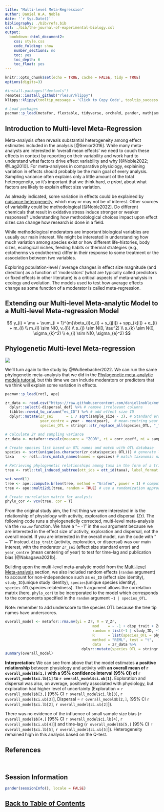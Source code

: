 ```yaml
---
title: "Multi-level Meta-Regression"
author: Daniel W.A. Noble 
date: '`r Sys.Date()`'
bibliography: ./bib/refs.bib
csl: ./bib/the-journal-of-experimental-biology.csl
output:
  bookdown::html_document2:
    css: style.css
    code_folding: show
    number_sections: no
    toc: yes
    toc_depth: 6
    toc_float: yes
---
```


```r
knitr::opts_chunk$set(echo = TRUE, cache = FALSE, tidy = TRUE)
options(digits=3)
```

```r
#install.packages("devtools")
remotes::install_github("rlesur/klippy")
klippy::klippy(tooltip_message = 'Click to Copy Code', tooltip_success = 'Done', position = 'right', color = "red")

# Load packages
pacman::p_load(metafor, flextable, tidyverse, orchaRd, pander, mathjaxr, equatags, vembedr, magick)

```

## Introduction to Multi-level Meta-Regression

Meta-analysis often reveals substantial heterogeneity among effect estimates included in the analysis [@Senior2016]. While many meta-analysts are interested in 'overall mean effects' we need to couch these effects in context by reporting on their variability and work hard to understand what factors drive effect variability and why [@Noble2022; @Lag2010]. For meta-analyses in comparative physiology, explaining variation in effects should probably be the main goal of every analysis. Sampling variance often explains only a little amount of the total heterogeneity, so it's important that we think hard, *a priori*, about what factors are likely to explain effect size variation. 

As already indicated, some variation in effects could be explained by [nuisance heterogeneity](https://daniel1noble.github.io/meta-workshop/nuis-het), which may or may not be of interest. Other sources of variability could be methodological [@Noble2022]. Do different chemicals that result in oxidative stress induce stronger or weaker responses? Understanding how methodological choices impact upon effect sizes can change how research is done in a field. 

While methodological moderators are important biological variables are usually our main interest. We might be interested in understanding how much variation among species exist or how different life-histories, body sizes, ecological niches, feeding habits or thermal strategies (e.g., ectotherms vs endotherms) differ in their response to some treatment or the association between two variables. 

Exploring population-level / average changes in effect size magnitude (and direction) as a function of 'moderators' (what are typically called predictors or fixed effects in other literature) is a critical aspects of meta-analysis in ecology and evolution. The models used to test how average effects change as some function of a moderator is called meta-regression. 

## Extending our Multi-level Meta-analytic Model to a Multi-level Meta-regression Model


$$
y_{i} = \mu + \sum_{i = 1}^{m}\beta_{i}x_{i} +  s_{j[i]} + spp_{k[i]} + e_{i} + m_{i} \\
m_{i} \sim N(0, v_{i}) \\
s_{j} \sim N(0, \tau^2) \\
s_{k} \sim N(0, \sigma_{k}^2) \\
e_{i} \sim N(0, \sigma_{e}^2)
$$

## Phylogenetic Multi-level Meta-regression

![](./figs/WuSeebacher.png)

We'll turn again to the study by @WuSeebacher2022.  We can run the same phylogenetic meta-analysis that we did in the [Phylogenetic meta-analytic models tutorial](https://daniel1noble.github.io/meta-workshop/phylo), but this time we can include moderators or predictors that we think will explain some variation in effects. 



```r
pacman::p_load(rotl, ape)

zr_data <- read.csv("https://raw.githubusercontent.com/daniel1noble/meta-workshop/gh-pages/data/ind_disp_raw_data.csv") %>%
  dplyr::select(-dispersal_def) %>% # remove irrelevant columns
  tibble::rowid_to_column("es_ID") %>% # add effect size ID
  dplyr::mutate(Zr_sei      = 1 / sqrt(sample_size - 3), # Standard error (SE)
                year_centre = year - mean(year),  # mean-centring year of publication
                species_OTL = stringr::str_replace_all(species_OTL, "_", " ")) # remove underscore for some species with missing underscore. Some inconsistency when curating the database.

# Calculate Zr and sampling variance
zr_data <- metafor::escalc(measure = "ZCOR", ri = corr_coeff, ni = sample_size, data = zr_data, var.names = c("Zr", "V_Zr"))

# Create species list based on OTL names and match with OTL database
species <- sort(unique(as.character(zr_data$species_OTL))) # generate list of species (as character format)
taxa    <- rotl::tnrs_match_names(names = species) # match taxonomic names to the OTL

# Retrieving phylogenetic relationships among taxa in the form of a trimmed sub-tree
tree <- rotl::tol_induced_subtree(ott_ids = ott_id(taxa), label_format = "name")

set.seed(1) 
tree <- ape::compute.brlen(tree, method = "Grafen", power = 1) # compute branch lengths
tree <- ape::multi2di(tree, random = TRUE) # use a randomization approach to deal with polytomies

# Create correlation matrix for analysis
phylo_cor <- vcv(tree, cor = T)
```

From the original study aim, the first thing we were interested in is the relationship of physiology with activity, exploration and dispersal (Zr). The following code runs a phylogeneticlly corrected, multi-level meta-analysis via the `rma.mv` function. We have a “~ -1” in the `mod` argument because we are interested in the effect size of activity, exploration and dispersal, not the overall model. If you are interested in the overall model, run the code with ” ~ 1” instead. `disp_trait` (activity, exploration, or dispersal) was our main interest, with the moderator `Zr_sei` (effect size standard error) and `year_centre` (mean centering of year) to test for time-lag and publication bias [@Nakagawa2021b].

Building upon the multi-level meta-analytic model from the [Multi-level Meta-analysis](https://daniel1noble.github.io/meta-workshop/multi-level#Building_more_Complex_Multilevel_Meta-analytic_Models) section, we also included random effects (`random` argument) to account for non-independence such as `es_ID` (effect size identity), `study_ID`(unique study identity), `species`(unique species identity), `species_OTL`(species relatedness). The `R` argument allows the correlation matrix (here, `phylo_cor`) to be incorporated to the model which corresponds to the components specified in the `random` argument `~1 | species_OTL`.

Note: remember to add underscore to the species OTL because the tree tip names have underscores.

```r
overall_model <- metafor::rma.mv(yi = Zr, V = V_Zr, 
                                        mod    = ~ -1 + disp_trait + Zr_sei + year_centre, 
                                        random = list(~1 | study_ID, ~1 | es_ID, ~1 | species, ~1 | species_OTL),
                                        R      = list(species_OTL = phylo_cor),
                                        method = "REML", test = "t",
                                        data   = zr_data %>%
                                   dplyr::mutate(species_OTL = stringr::str_replace_all(species_OTL, " ", "_")))
summary(overall_model)
```

**Interpretation**: We can see from above that the model estimates **a positive relationship** between physiology and activity with **an overall mean of `r overall_model$b[1,]` with a 95% confidence interval (95% CI) of `r overall_model$ci.lb[1]` to `r overall_model$ci.ub[1]`**. Exploration and dispersal was also, on average, positively associated with physiology, but exploration had higher level of uncertainty (Exploration = `r overall_model$b[3,]` [95% CI `r overall_model$ci.lb[3]`, `r overall_model$ci.ub[3]`], Dispersal = `r overall_model$b[2,]`, [95% CI `r overall_model$ci.lb[2]`, `r overall_model$ci.ub[2]`]). 

There was no evidence of the influence of small sample size bias (`r overall_model$b[4,]` [95% CI `r overall_model$ci.lb[4]`, `r overall_model$ci.ub[4]`]) and time-lag (`r overall_model$b[5,]` [95% CI `r overall_model$ci.lb[5]`, `r overall_model$ci.ub[5]`]). Heterogeneity remained high in this analysis based on the Q-test. 

## References

<div id="refs"></div>

<br>

## Session Information

```r
pander(sessionInfo(), locale = FALSE)
```

## [Back to Table of Contents](https://daniel1noble.github.io/meta-workshop/) {.hide}

<div class="tocify-extend-page" data-unique="tocify-extend-page" style="height: 0;"></div>
